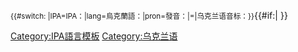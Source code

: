 <onlyinclude><small>{{#switch: {{{2}}}|IPA=IPA：|lang=烏克蘭語：|pron=發音：|=|乌克兰语音标：}}</small>{{IPA|[[Help:烏克蘭語國際音標|[{{{1}}}]]]}}{{#if:{{{3|}}}|{{IPA audio link|{{{3}}} }} }}</onlyinclude><noinclude>
{{documentation|Template:usage of IPA templates}}
<!-- PLEASE ADD CATEGORIES BELOW THIS LINE, THANKS. -->
[[Category:IPA語言模板]]
[[Category:乌克兰语]]
</noinclude>